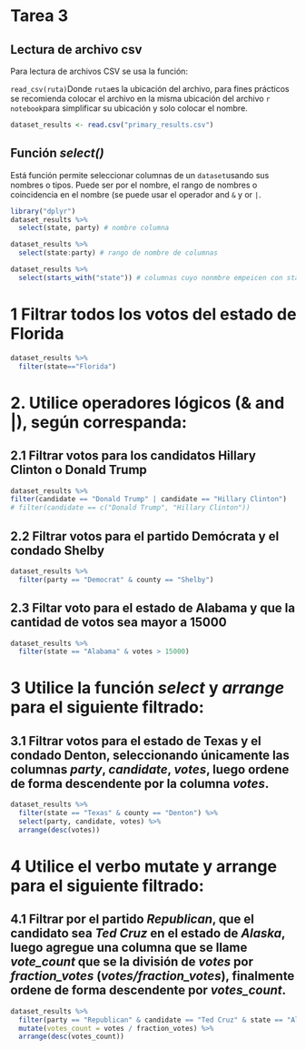 # Tarea 3

## Lectura de archivo csv

Para lectura de archivos CSV se usa la función:

`read_csv(ruta)`Donde `ruta`es la ubicación del archivo, para fines prácticos se recomienda colocar el archivo en la misma ubicación del archivo `r notebook`para simplificar su ubicación y solo colocar el nombre.

```r
dataset_results <- read.csv("primary_results.csv")
```

## Función *select()*

Está función permite seleccionar columnas de un `dataset`usando sus nombres o tipos. Puede ser por el nombre, el rango de nombres o coincidencia en el nombre (se puede usar el operador and `&` y or `|`.

```r
library("dplyr")
dataset_results %>%
  select(state, party) # nombre columna

dataset_results %>%
  select(state:party) # rango de nombre de columnas

dataset_results %>%
  select(starts_with("state")) # columnas cuyo nonmbre empeicen con state


```

# 1 Filtrar todos los votos del estado de Florida

```r
dataset_results %>%
  filter(state=="Florida")
```

# 2. Utilice operadores lógicos (& and \|), según correspanda:

## 2.1 Filtrar votos para los candidatos Hillary Clinton o Donald Trump

```r
dataset_results %>%
filter(candidate == "Donald Trump" | candidate == "Hillary Clinton")
# filter(candidate == c("Donald Trump", "Hillary Clinton"))
```

## 2.2 Filtrar votos para el partido Demócrata y el condado Shelby

```r
dataset_results %>%
  filter(party == "Democrat" & county == "Shelby")
```

## 2.3 Filtar voto para el estado de Alabama y que la cantidad de votos sea mayor a 15000

```r
dataset_results %>%
  filter(state == "Alabama" & votes > 15000)
```

# 3 Utilice la función *select* y *arrange* para el siguiente filtrado:

## 3.1 Filtrar votos para el estado de Texas y el condado Denton, seleccionando únicamente las columnas *party*, *candidate*, *votes*, luego ordene de forma descendente por la columna *votes*.

```r
dataset_results %>%
  filter(state == "Texas" & county == "Denton") %>%
  select(party, candidate, votes) %>%
  arrange(desc(votes))
```

# 4 Utilice el verbo mutate y arrange para el siguiente filtrado:

## 4.1 Filtrar por el partido *Republican*, que el candidato sea *Ted Cruz* en el estado de *Alaska*, luego agregue una columna que se llame *vote_count* que se la división de *votes* por *fraction_votes* (*votes/fraction_votes*), finalmente ordene de forma descendente por *votes_count*.

```r
dataset_results %>%
  filter(party == "Republican" & candidate == "Ted Cruz" & state == "Alaska") %>%
  mutate(votes_count = votes / fraction_votes) %>%
  arrange(desc(votes_count))
```
